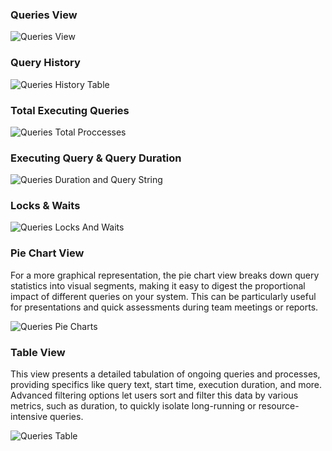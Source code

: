### Queries View


<img
  className="block dark:block"
  src="/images/queries/full-page.jpg"
  alt="Queries View"
/>


### Query History

<img
  className="block dark:block"
  src="/images/queries/history.jpg"
  alt="Queries History Table"
/>

### Total Executing Queries

<img
  className="block dark:block"
  src="/images/queries/total-processes.jpg"
  alt="Queries Total Proccesses"
/>

### Executing Query & Query Duration

<img
  className="block dark:block"
  src="/images/queries/query-and-duration.jpg"
  alt="Queries Duration and Query String"
/>  

### Locks & Waits

<img
  className="block dark:block"
  src="/images/queries/locks-and-waits.jpg"
  alt="Queries Locks And Waits"
/>  

### Pie Chart View

For a more graphical representation, the pie chart view breaks down query statistics into visual segments, making it easy to digest the proportional impact of different queries on your system. This can be particularly useful for presentations and quick assessments during team meetings or reports.

<img
  className="block dark:block"
  src="/images/queries/pie-charts.jpg"
  alt="Queries Pie Charts"
/>  

### Table View

This view presents a detailed tabulation of ongoing queries and processes, providing specifics like query text, start time, execution duration, and more. Advanced filtering options let users sort and filter this data by various metrics, such as duration, to quickly isolate long-running or resource-intensive queries.

<img
  className="block dark:block"
  src="/images/queries/table.jpg"
  alt="Queries Table"
/>  